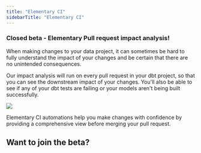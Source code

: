 ```yaml
---
title: "Elementary CI"
sidebarTitle: "Elementary CI"
---
```





<CloudFeatureTag />

### Closed beta - Elementary Pull request impact analysis!

When making changes to your data project, it can sometimes be hard to fully understand the impact of your changes and be certain that there are no unintended consequences.

Our impact analysis will run on every pull request in your dbt project, so that you can see the downstream impact of your changes.
You'll also be able to see if any of your dbt tests are failing or your models aren't being built successfully.

![](/pics/cloud/pr_impact_example.png)

Elementary CI automations help you make changes with confidence by providing a comprehensive view before merging your pull request.

## Want to join the beta?

<Card title="Schedule a call" href="https://meetings-eu1.hubspot.com/joost-boonzajer-flaes/intro-call-docs" />

<Card title="Reach out to us on Slack" href="https://elementary-data.com/community" />
